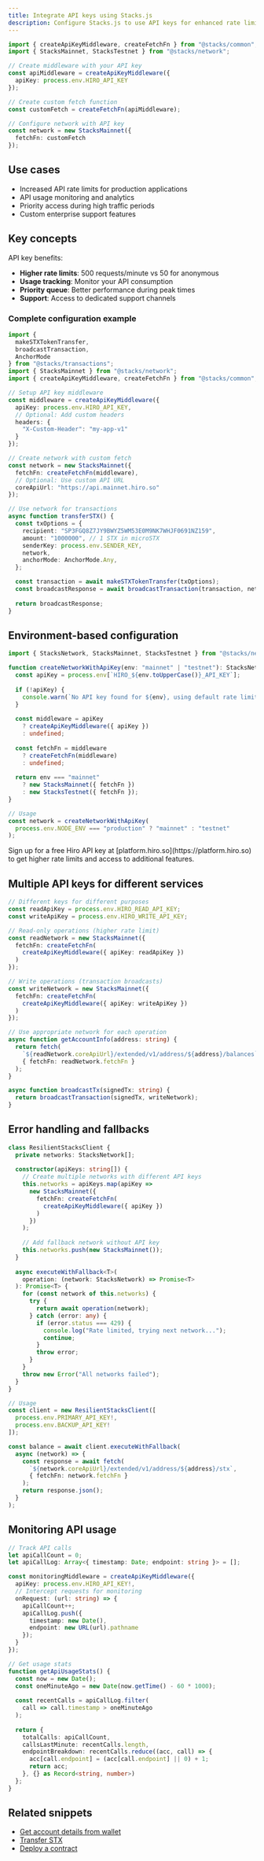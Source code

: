 ```yaml
---
title: Integrate API keys using Stacks.js
description: Configure Stacks.js to use API keys for enhanced rate limits and monitoring
---
```


```typescript
import { createApiKeyMiddleware, createFetchFn } from "@stacks/common";
import { StacksMainnet, StacksTestnet } from "@stacks/network";

// Create middleware with your API key
const apiMiddleware = createApiKeyMiddleware({
  apiKey: process.env.HIRO_API_KEY
});

// Create custom fetch function
const customFetch = createFetchFn(apiMiddleware);

// Configure network with API key
const network = new StacksMainnet({
  fetchFn: customFetch
});
```

## Use cases

- Increased API rate limits for production applications
- API usage monitoring and analytics
- Priority access during high traffic periods
- Custom enterprise support features

## Key concepts

API key benefits:

- **Higher rate limits**: 500 requests/minute vs 50 for anonymous
- **Usage tracking**: Monitor your API consumption
- **Priority queue**: Better performance during peak times
- **Support**: Access to dedicated support channels

### Complete configuration example

```typescript
import { 
  makeSTXTokenTransfer,
  broadcastTransaction,
  AnchorMode
} from "@stacks/transactions";
import { StacksMainnet } from "@stacks/network";
import { createApiKeyMiddleware, createFetchFn } from "@stacks/common";

// Setup API key middleware
const middleware = createApiKeyMiddleware({
  apiKey: process.env.HIRO_API_KEY,
  // Optional: Add custom headers
  headers: {
    "X-Custom-Header": "my-app-v1"
  }
});

// Create network with custom fetch
const network = new StacksMainnet({
  fetchFn: createFetchFn(middleware),
  // Optional: Use custom API URL
  coreApiUrl: "https://api.mainnet.hiro.so"
});

// Use network for transactions
async function transferSTX() {
  const txOptions = {
    recipient: "SP3FGQ8Z7JY9BWYZ5WM53E0M9NK7WHJF0691NZ159",
    amount: "1000000", // 1 STX in microSTX
    senderKey: process.env.SENDER_KEY,
    network,
    anchorMode: AnchorMode.Any,
  };

  const transaction = await makeSTXTokenTransfer(txOptions);
  const broadcastResponse = await broadcastTransaction(transaction, network);
  
  return broadcastResponse;
}
```

## Environment-based configuration

```typescript
import { StacksNetwork, StacksMainnet, StacksTestnet } from "@stacks/network";

function createNetworkWithApiKey(env: "mainnet" | "testnet"): StacksNetwork {
  const apiKey = process.env[`HIRO_${env.toUpperCase()}_API_KEY`];
  
  if (!apiKey) {
    console.warn(`No API key found for ${env}, using default rate limits`);
  }
  
  const middleware = apiKey 
    ? createApiKeyMiddleware({ apiKey })
    : undefined;
  
  const fetchFn = middleware 
    ? createFetchFn(middleware)
    : undefined;
  
  return env === "mainnet"
    ? new StacksMainnet({ fetchFn })
    : new StacksTestnet({ fetchFn });
}

// Usage
const network = createNetworkWithApiKey(
  process.env.NODE_ENV === "production" ? "mainnet" : "testnet"
);
```



<Callout title="Get your API key" type="info">
Sign up for a free Hiro API key at [platform.hiro.so](https://platform.hiro.so) to get higher rate limits and access to additional features.
</Callout>

## Multiple API keys for different services

```typescript
// Different keys for different purposes
const readApiKey = process.env.HIRO_READ_API_KEY;
const writeApiKey = process.env.HIRO_WRITE_API_KEY;

// Read-only operations (higher rate limit)
const readNetwork = new StacksMainnet({
  fetchFn: createFetchFn(
    createApiKeyMiddleware({ apiKey: readApiKey })
  )
});

// Write operations (transaction broadcasts)
const writeNetwork = new StacksMainnet({
  fetchFn: createFetchFn(
    createApiKeyMiddleware({ apiKey: writeApiKey })
  )
});

// Use appropriate network for each operation
async function getAccountInfo(address: string) {
  return fetch(
    `${readNetwork.coreApiUrl}/extended/v1/address/${address}/balances`,
    { fetchFn: readNetwork.fetchFn }
  );
}

async function broadcastTx(signedTx: string) {
  return broadcastTransaction(signedTx, writeNetwork);
}
```

## Error handling and fallbacks

```typescript
class ResilientStacksClient {
  private networks: StacksNetwork[];
  
  constructor(apiKeys: string[]) {
    // Create multiple networks with different API keys
    this.networks = apiKeys.map(apiKey => 
      new StacksMainnet({
        fetchFn: createFetchFn(
          createApiKeyMiddleware({ apiKey })
        )
      })
    );
    
    // Add fallback network without API key
    this.networks.push(new StacksMainnet());
  }
  
  async executeWithFallback<T>(
    operation: (network: StacksNetwork) => Promise<T>
  ): Promise<T> {
    for (const network of this.networks) {
      try {
        return await operation(network);
      } catch (error: any) {
        if (error.status === 429) {
          console.log("Rate limited, trying next network...");
          continue;
        }
        throw error;
      }
    }
    throw new Error("All networks failed");
  }
}

// Usage
const client = new ResilientStacksClient([
  process.env.PRIMARY_API_KEY!,
  process.env.BACKUP_API_KEY!
]);

const balance = await client.executeWithFallback(
  async (network) => {
    const response = await fetch(
      `${network.coreApiUrl}/extended/v1/address/${address}/stx`,
      { fetchFn: network.fetchFn }
    );
    return response.json();
  }
);
```

## Monitoring API usage

```typescript
// Track API calls
let apiCallCount = 0;
let apiCallLog: Array<{ timestamp: Date; endpoint: string }> = [];

const monitoringMiddleware = createApiKeyMiddleware({
  apiKey: process.env.HIRO_API_KEY!,
  // Intercept requests for monitoring
  onRequest: (url: string) => {
    apiCallCount++;
    apiCallLog.push({
      timestamp: new Date(),
      endpoint: new URL(url).pathname
    });
  }
});

// Get usage stats
function getApiUsageStats() {
  const now = new Date();
  const oneMinuteAgo = new Date(now.getTime() - 60 * 1000);
  
  const recentCalls = apiCallLog.filter(
    call => call.timestamp > oneMinuteAgo
  );
  
  return {
    totalCalls: apiCallCount,
    callsLastMinute: recentCalls.length,
    endpointBreakdown: recentCalls.reduce((acc, call) => {
      acc[call.endpoint] = (acc[call.endpoint] || 0) + 1;
      return acc;
    }, {} as Record<string, number>)
  };
}
```

## Related snippets

- [Get account details from wallet](/resources/snippets/get-account-details-from-wallet)
- [Transfer STX](/resources/snippets/transfer-stx)
- [Deploy a contract](/resources/snippets/deploy-a-contract)